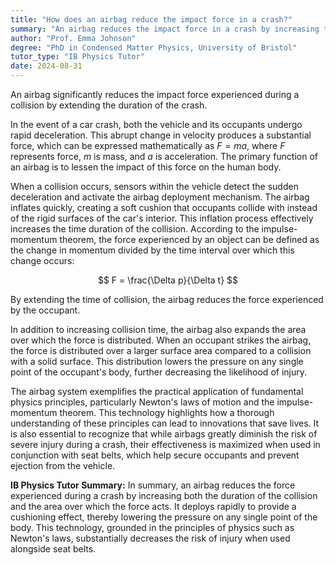 ```yaml
---
title: "How does an airbag reduce the impact force in a crash?"
summary: "An airbag reduces the impact force in a crash by increasing the time over which the collision occurs."
author: "Prof. Emma Johnson"
degree: "PhD in Condensed Matter Physics, University of Bristol"
tutor_type: "IB Physics Tutor"
date: 2024-08-31
---
```


An airbag significantly reduces the impact force experienced during a collision by extending the duration of the crash.

In the event of a car crash, both the vehicle and its occupants undergo rapid deceleration. This abrupt change in velocity produces a substantial force, which can be expressed mathematically as $F = ma$, where $F$ represents force, $m$ is mass, and $a$ is acceleration. The primary function of an airbag is to lessen the impact of this force on the human body.

When a collision occurs, sensors within the vehicle detect the sudden deceleration and activate the airbag deployment mechanism. The airbag inflates quickly, creating a soft cushion that occupants collide with instead of the rigid surfaces of the car's interior. This inflation process effectively increases the time duration of the collision. According to the impulse-momentum theorem, the force experienced by an object can be defined as the change in momentum divided by the time interval over which this change occurs:

$$ F = \frac{\Delta p}{\Delta t} $$

By extending the time of collision, the airbag reduces the force experienced by the occupant.

In addition to increasing collision time, the airbag also expands the area over which the force is distributed. When an occupant strikes the airbag, the force is distributed over a larger surface area compared to a collision with a solid surface. This distribution lowers the pressure on any single point of the occupant's body, further decreasing the likelihood of injury.

The airbag system exemplifies the practical application of fundamental physics principles, particularly Newton's laws of motion and the impulse-momentum theorem. This technology highlights how a thorough understanding of these principles can lead to innovations that save lives. It is also essential to recognize that while airbags greatly diminish the risk of severe injury during a crash, their effectiveness is maximized when used in conjunction with seat belts, which help secure occupants and prevent ejection from the vehicle.

**IB Physics Tutor Summary:** In summary, an airbag reduces the force experienced during a crash by increasing both the duration of the collision and the area over which the force acts. It deploys rapidly to provide a cushioning effect, thereby lowering the pressure on any single point of the body. This technology, grounded in the principles of physics such as Newton's laws, substantially decreases the risk of injury when used alongside seat belts.
    